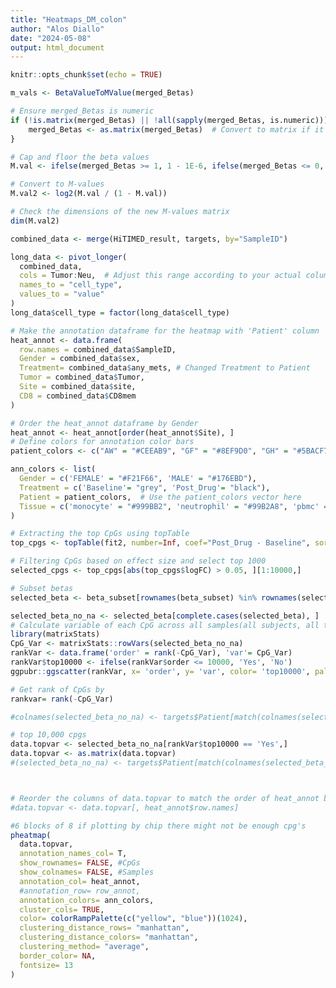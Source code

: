 ```yaml
---
title: "Heatmaps_DM_colon"
author: "Alos Diallo"
date: "2024-05-08"
output: html_document
---
```


```r
knitr::opts_chunk$set(echo = TRUE)
```

```r
m_vals <- BetaValueToMValue(merged_Betas)
```

```r
# Ensure merged_Betas is numeric
if (!is.matrix(merged_Betas) || !all(sapply(merged_Betas, is.numeric))) {
    merged_Betas <- as.matrix(merged_Betas)  # Convert to matrix if it's not already
}

# Cap and floor the beta values
M.val <- ifelse(merged_Betas >= 1, 1 - 1E-6, ifelse(merged_Betas <= 0, 1E-6, merged_Betas))

# Convert to M-values
M.val2 <- log2(M.val / (1 - M.val))

# Check the dimensions of the new M-values matrix
dim(M.val2)
```
```r
combined_data <- merge(HiTIMED_result, targets, by="SampleID")
```

```r
long_data <- pivot_longer(
  combined_data,
  cols = Tumor:Neu,  # Adjust this range according to your actual columns if needed
  names_to = "cell_type",
  values_to = "value"
)
long_data$cell_type = factor(long_data$cell_type)
```


```r
# Make the annotation dataframe for the heatmap with 'Patient' column
heat_annot <- data.frame(
  row.names = combined_data$SampleID,
  Gender = combined_data$sex,
  Treatment= combined_data$any_mets, # Changed Treatment to Patient
  Tumor = combined_data$Tumor,
  Site = combined_data$site,
  CD8 = combined_data$CD8mem
)

# Order the heat_annot dataframe by Gender
heat_annot <- heat_annot[order(heat_annot$Site), ]
# Define colors for annotation color bars
patient_colors <- c("AW" = "#CEEAB9", "GF" = "#8EF9D0", "GH" = "#5BACF7", "MC" = "#E9B1F7", "NG" = "#B48BE2")

ann_colors <- list(
  Gender = c('FEMALE' = "#F21F66", 'MALE' = "#176EBD"), 
  Treatment = c('Baseline'= "grey", 'Post_Drug'= "black"),
  Patient = patient_colors,  # Use the patient_colors vector here
  Tissue = c('monocyte' = "#999BB2", 'neutrophil' = "#99B2A8", 'pbmc' = "#385CA2", 't.cell' = "#8A5851", 'whole.blood' = "#AE8B75")
)

# Extracting the top CpGs using topTable
top_cpgs <- topTable(fit2, number=Inf, coef="Post_Drug - Baseline", sort.by="p", p.value=0.05)

# Filtering CpGs based on effect size and select top 1000
selected_cpgs <- top_cpgs[abs(top_cpgs$logFC) > 0.05, ][1:10000,]

# Subset betas
selected_beta <- beta_subset[rownames(beta_subset) %in% rownames(selected_cpgs), ]

selected_beta_no_na <- selected_beta[complete.cases(selected_beta), ]
# Calculate variable of each CpG across all samples(all subjects, all tissue types)
library(matrixStats)
CpG_Var <- matrixStats::rowVars(selected_beta_no_na)
rankVar <- data.frame('order' = rank(-CpG_Var), 'var'= CpG_Var)
rankVar$top10000 <- ifelse(rankVar$order <= 10000, 'Yes', 'No')
ggpubr::ggscatter(rankVar, x= 'order', y= 'var', color= 'top10000', palette= c('black', 'red') )

# Get rank of CpGs by
rankvar= rank(-CpG_Var)

#colnames(selected_beta_no_na) <- targets$Patient[match(colnames(selected_beta_no_na), targets$Sample)]

# top 10,000 cpgs
data.topvar <- selected_beta_no_na[rankVar$top10000 == 'Yes',]
data.topvar <- as.matrix(data.topvar)
#(selected_beta_no_na) <- targets$Patient[match(colnames(selected_beta_no_na), targets$Sample)]



# Reorder the columns of data.topvar to match the order of heat_annot by Gender
#data.topvar <- data.topvar[, heat_annot$row.names]

#6 blocks of 8 if plotting by chip there might not be enough cpg's 
pheatmap(
  data.topvar,
  annotation_names_col= T,
  show_rownames= FALSE, #CpGs
  show_colnames= FALSE, #Samples
  annotation_col= heat_annot, 
  #annotation_row= row_annot,
  annotation_colors= ann_colors,
  cluster_cols= TRUE,
  color= colorRampPalette(c("yellow", "blue"))(1024),
  clustering_distance_rows= "manhattan",
  clustering_distance_colors= "manhattan",
  clustering_method= "average",
  border_color= NA,
  fontsize= 13
)

```

